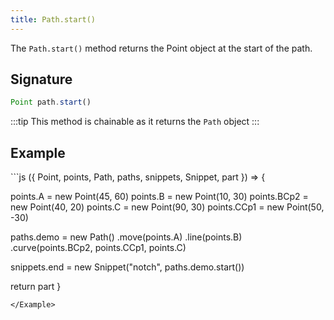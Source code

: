 ```yaml
---
title: Path.start()
---
```


The `Path.start()` method returns the Point object at the start of the path.

## Signature

```js
Point path.start()
```

:::tip
This method is chainable as it returns the `Path` object
:::

## Example

<Example caption="Example of the Path.start() method">
```js
({ Point, points, Path, paths, snippets, Snippet, part }) => {

points.A = new Point(45, 60)
points.B = new Point(10, 30)
points.BCp2 = new Point(40, 20)
points.C = new Point(90, 30)
points.CCp1 = new Point(50, -30)

paths.demo = new Path()
.move(points.A)
.line(points.B)
.curve(points.BCp2, points.CCp1, points.C)

snippets.end = new Snippet("notch", paths.demo.start())

return part
}

```
</Example>
```
